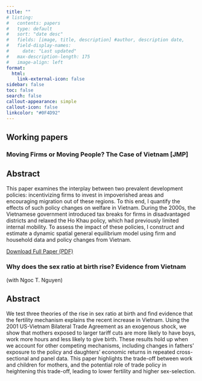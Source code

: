 ```yaml
---
title: ""
# listing:
#   contents: papers
#   type: default
#   sort: "date desc"
#   fields: [image, title, description] #author, description date, 
#   field-display-names:
#     date: "Last updated"
#   max-description-length: 175
#   image-align: left
format:
  html:
    link-external-icon: false
sidebar: false
toc: false 
search: false
callout-appearance: simple
callout-icon: false
linkcolor: "#0F4D92"
---
```


## Working papers

### Moving Firms or Moving People? The Case of Vietnam \[JMP\] 

::: {.callout-note collapse="false"}
## Abstract

This paper examines the interplay between two prevalent development policies: incentivizing firms to invest in impoverished areas and encouraging migration out of these regions. To this end, I quantify the effects of such policy changes on welfare in Vietnam. During the 2000s, the Vietnamese government introduced tax breaks for firms in disadvantaged districts and relaxed the Ho Khau policy, which had previously limited internal mobility. To assess the impact of these policies, I construct and estimate a dynamic spatial general equilibrium model using firm and household data and policy changes from Vietnam.

[Download Full Paper (PDF)](www.example.com/link-to-pdf)

<!-- #### Press Coverage -->
<!-- 1. [Title of Press Coverage 1](link-to-press-coverage-1) -->
<!-- 2. [Title of Press Coverage 2](link-to-press-coverage-2) -->
<!-- 3. [Title of Press Coverage 3](link-to-press-coverage-3) -->
:::




### Why does the sex ratio at birth rise?  Evidence from Vietnam
(with Ngoc T. Nguyen)

::: {.callout-note collapse="true"}
## Abstract

We test three theories of the rise in sex ratio at birth and find evidence that the fertility mechanism explains the recent increase in Vietnam. Using the 2001 US-Vietnam Bilateral Trade Agreement as an exogenous shock, we show that mothers exposed to larger tariff cuts are more likely to have boys, work more hours and less likely to give birth. These results hold up when we account for other competing mechanisms, including changes in fathers' exposure to the policy and daughters' economic returns in repeated cross-sectional and panel data. This paper highlights the trade-off between work and children for mothers, and the potential role of trade policy in heightening this trade-off, leading to lower fertility and higher sex-selection. 

<!-- [Download Full Paper (PDF)](www.example.com/link-to-pdf) -->
:::

